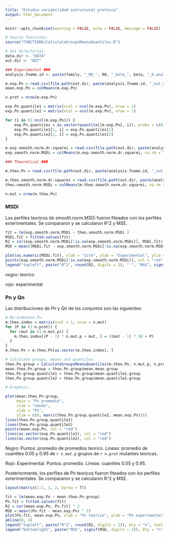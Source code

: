 ```yaml
---
title: "Estudio variabilidad estructural proteica"
output: html_document
---
```

```r
knitr::opts_chunk$set(warning = FALSE, echo = FALSE, message = FALSE)
```

```r

# Source functions.
source("FUNCTIONS/CalculateGroupsMeansQuantiles.R")

# Set directories.
data.dir <- "DATA"
out.dir <- "OUT"

### Experimental ###
analysis.fname.id <- paste(family, "_R0_", R0, "_beta_", beta, "_K.analysis_", K.analysis, sep = "")

m.exp.Pn = read.csv(file.path(out.dir, paste(analysis.fname.id, "_out_m.exp.Pn.csv", sep = "")))[, 1:100]
mean.exp.Pn = colMeans(m.exp.Pn)

n.prot = nrow(m.exp.Pn)

exp.Pn.quantile1 = matrix(ncol = ncol(m.exp.Pn), nrow = 1)
exp.Pn.quantile2 = matrix(ncol = ncol(m.exp.Pn), nrow = 1)

for (i in (1:ncol(m.exp.Pn))) {
    exp.Pn.quantiles = as.vector(quantile((m.exp.Pn[, i]), probs = c(0.05, 0.95)))
    exp.Pn.quantile1[1, i] = exp.Pn.quantiles[1]
    exp.Pn.quantile2[1, i] = exp.Pn.quantiles[2]
}

m.exp.smooth.norm.dr.squarei = read.csv(file.path(out.dir, paste(analysis.fname.id, "_out_m.exp.smooth.norm.dr.squarei.csv", sep = "")))
exp.smooth.norm.MSDi = colMeans(m.exp.smooth.norm.dr.squarei, na.rm = T )

### Theoretical ###

m.theo.Pn = read.csv(file.path(out.dir, paste(analysis.fname.id, "_out_m.theo.Pn.csv", sep = "")))[, 1:100]

m.theo.smooth.norm.dr.squarei = read.csv(file.path(out.dir, paste(analysis.fname.id, "_out_m.theo.smooth.norm.dr.squarei.csv", sep = "")))
theo.smooth.norm.MSDi = colMeans(m.theo.smooth.norm.dr.squarei, na.rm = T )

n.mut = nrow(m.theo.Pn)

```

### MSDi

Los perfiles teoricos de  smooth.norm.MSDi fueron fiteados con los perfiles exterimentales. Se compararon y se calcularon R^2 y MSE. 

```r

fit = lm(exp.smooth.norm.MSDi ~ theo.smooth.norm.MSDi )
MSDi.fit = fitted.values(fit)
R2 = cor(exp.smooth.norm.MSDi[!is.na(exp.smooth.norm.MSDi)], MSDi.fit) ^ 2 
MSE = mean((MSDi.fit - exp.smooth.norm.MSDi[!is.na(exp.smooth.norm.MSDi)]) ^ 2)

```

```r
plot(as.numeric(MSDi.fit), xlab = "site", ylab = "Experimental", ylim = c(0,3))
points(exp.smooth.norm.MSDi[!is.na(exp.smooth.norm.MSDi)], col = "red")
legend("topleft", paste("R^2", round(R2, digits = 2), " ", "MSE", signif(MSE, digits = 4)), bty = "n", text.col = "red")
```

*negro:* teorico

*rojo:* experimental


### Pn y Qn
Las distribuciones de *Pn* y *Qn* de los conjuntos son las siguientes:
  
```r
# Re-ordenate Pn.
m.theo.index = matrix(ncol = 1, nrow = n.mut)
for (P in (1:n.prot)) {
  for (mut in (1:n.mut.p)) {
    m.theo.index[(P - 1) * n.mut.p + mut, ] = ((mut - 1) * 10 + P)
  }
}
m.theo.Pn = m.theo.Pn[as.vector(m.theo.index), ]

# Calculate groups, means and quantiles.
theo.Pn.group = CalculateGroupsMeansQuantiles(m.theo.Pn, n.mut.p, n.prot)
mean.theo.Pn.group = theo.Pn.group$mean.mean.group
theo.Pn.group.quantile1 = theo.Pn.group$mean.quantile1.group
theo.Pn.group.quantile2 = theo.Pn.group$mean.quantile2.group

```


```r

# Graphics.

plot(mean.theo.Pn.group, 
     main = "Pn promedio", 
     xlab = "nmodo",
     ylab = "Pn",
     ylim = c(0, max(c(theo.Pn.group.quantile2, mean.exp.Pn))))
lines(theo.Pn.group.quantile1)
lines(theo.Pn.group.quantile2)
points(mean.exp.Pn, col = "red")
lines(as.vector(exp.Pn.quantile1), col = "red")
lines(as.vector(exp.Pn.quantile2), col = "red")

```

*Negro*: Puntos: promedio de promedios teorico. Lineas: promedio de cuantiles 0.05 y 0.95 de `r n.mut.p` grupos de `r n.prot` mutantes teoricas.

*Rojo*: Experimental. Puntos: promedio. Lineas: cuantiles 0.05 y 0.95.

Posteriormente, los perfiles de Pn teoricos fueron fiteados con los perfiles exterimentales. Se compararon y se calcularon R^2 y MSE. 

```r
layout(matrix(1:2, 1, 2, byrow = T)) 

fit = lm(mean.exp.Pn ~ mean.theo.Pn.group)
Pn.fit = fitted.values(fit)
R2 = cor(mean.exp.Pn, Pn.fit) ^ 2 
MSE = mean((Pn.fit - mean.exp.Pn) ^ 2)
plot(Pn.fit, mean.exp.Pn, xlab = "Pn teorico", ylab = "Pn experimental", main = "Pn")
abline(0, 1)
legend("topleft", paste("R^2", round(R2, digits = 2)), bty = "n", text.col = "red")
legend("bottomright", paste("MSE", signif(MSE, digits = 2)), bty = "n", text.col = "red")


```

